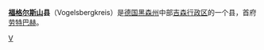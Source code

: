 {{德国县级行政单位
| 县徽图 = Image:Wappen Vogelsbergkreis.svg
| 在德国内的位置图 = Image:Lage des Vogelsbergkreises in Deutschland.GIF
| 所属联邦州 = 黑森州
| 所属行政区 = 吉森行政区
| 首府 = 劳特巴赫
| 面积 = 1,458.96
| 人口 = 115,059
| 统计时间 = 2006年9月30日
| 人口密度 = 79
| 汽车牌号 = VB
| 下设城镇 = 10个市、9个镇
| 政府地址 = Goldhelg 20<br />36341 Lauterbach
| 政府网站 = www.vogelsbergkreis.de
| 在州内的位置图 = Image:Hessen Vogelsbergkreis.png
|}}

'''[[福格爾斯山|福格尔斯山]]县'''（Vogelsbergkreis）是[[德国|德国]][[黑森州|黑森州]]中部[[吉森行政区|吉森行政区]]的一个县，首府[[劳特巴赫|劳特巴赫]]。

{{黑森州行政区划}}

{{Authority control}}
[[Category:黑森州的县|V]]